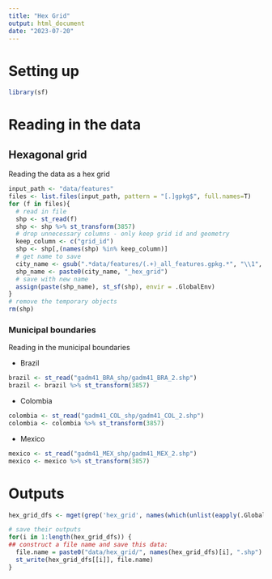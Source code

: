 ---
title: "Hex Grid"
output: html_document
date: "2023-07-20"
---

# Setting up

```{r}
library(sf)
```

# Reading in the data

## Hexagonal grid

Reading the data as a hex grid

```{r}
input_path <- "data/features"
files <- list.files(input_path, pattern = "[.]gpkg$", full.names=T)
for (f in files){
  # read in file
  shp <- st_read(f)
  shp <- shp %>% st_transform(3857) 
  # drop unnecessary columns - only keep grid id and geometry
  keep_column <- c("grid_id")
  shp <- shp[,(names(shp) %in% keep_column)]
  # get name to save
  city_name <- gsub(".*data/features/(.+)_all_features.gpkg.*", "\\1", f)
  shp_name <- paste0(city_name, "_hex_grid")
  # save with new name
  assign(paste(shp_name), st_sf(shp), envir = .GlobalEnv)
}
# remove the temporary objects
rm(shp)
```

### Municipal boundaries

Reading in the municipal boundaries 

- Brazil

```{r}
brazil <- st_read("gadm41_BRA_shp/gadm41_BRA_2.shp")
brazil <- brazil %>% st_transform(3857)
```

- Colombia

```{r}
colombia <- st_read("gadm41_COL_shp/gadm41_COL_2.shp")
colombia <- colombia %>% st_transform(3857)
```

- Mexico

```{r}
mexico <- st_read("gadm41_MEX_shp/gadm41_MEX_2.shp")
mexico <- mexico %>% st_transform(3857)
```



# Outputs

```{r}
hex_grid_dfs <- mget(grep('hex_grid', names(which(unlist(eapply(.GlobalEnv,is.data.frame)))), value = TRUE))
```

```{r}
# save their outputs
for(i in 1:length(hex_grid_dfs)) {
## construct a file name and save this data:
  file.name = paste0("data/hex_grid/", names(hex_grid_dfs)[i], ".shp")
  st_write(hex_grid_dfs[[i]], file.name)
}
```
